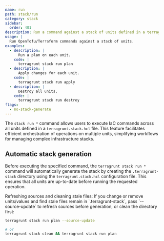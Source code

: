 ```yaml
---
name: run
path: stack/run
category: stack
sidebar:
  order: 401
description: Run a command against a stack of units defined in a terragrunt.stack.hcl file.
usage: |
  Run OpenTofu/Terraform commands against a stack of units.
examples:
  - description: |
      Run a plan on each unit.
    code: |
      terragrunt stack run plan
  - description: |
      Apply changes for each unit.
    code: |
      terragrunt stack run apply
  - description: |
      Destroy all units.
    code: |
      terragrunt stack run destroy
flags:
  - no-stack-generate
---
```



The `stack run *` command allows users to execute IaC commands across all units defined in a `terragrunt.stack.hcl` file.
This feature facilitates efficient orchestration of operations on multiple units, simplifying workflows for managing complex infrastructure stacks.

## Automatic stack generation

Before executing the specified command, the `terragrunt stack run *` command will automatically generate the stack by creating
the `.terragrunt-stack` directory using the `terragrunt.stack.hcl` configuration file.
This ensures that all units are up-to-date before running the requested operation.

<Aside type="note">
Refreshing sources and cleaning stale files: If you change or remove units/values and find stale files remain in `.terragrunt-stack`, pass `--source-update` to refresh sources before generation, or clean the directory first:

```bash
terragrunt stack run plan --source-update

# or
terragrunt stack clean && terragrunt stack run plan
```
</Aside>
